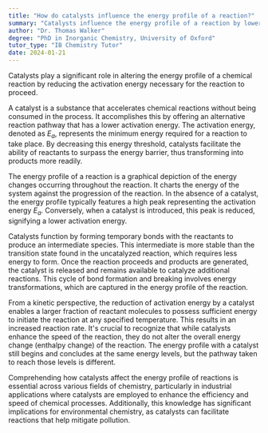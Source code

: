 ```yaml
---
title: "How do catalysts influence the energy profile of a reaction?"
summary: "Catalysts influence the energy profile of a reaction by lowering the activation energy required for the reaction to occur."
author: "Dr. Thomas Walker"
degree: "PhD in Inorganic Chemistry, University of Oxford"
tutor_type: "IB Chemistry Tutor"
date: 2024-01-21
---
```


Catalysts play a significant role in altering the energy profile of a chemical reaction by reducing the activation energy necessary for the reaction to proceed.

A catalyst is a substance that accelerates chemical reactions without being consumed in the process. It accomplishes this by offering an alternative reaction pathway that has a lower activation energy. The activation energy, denoted as $E_a$, represents the minimum energy required for a reaction to take place. By decreasing this energy threshold, catalysts facilitate the ability of reactants to surpass the energy barrier, thus transforming into products more readily.

The energy profile of a reaction is a graphical depiction of the energy changes occurring throughout the reaction. It charts the energy of the system against the progression of the reaction. In the absence of a catalyst, the energy profile typically features a high peak representing the activation energy $E_a$. Conversely, when a catalyst is introduced, this peak is reduced, signifying a lower activation energy.

Catalysts function by forming temporary bonds with the reactants to produce an intermediate species. This intermediate is more stable than the transition state found in the uncatalyzed reaction, which requires less energy to form. Once the reaction proceeds and products are generated, the catalyst is released and remains available to catalyze additional reactions. This cycle of bond formation and breaking involves energy transformations, which are captured in the energy profile of the reaction.

From a kinetic perspective, the reduction of activation energy by a catalyst enables a larger fraction of reactant molecules to possess sufficient energy to initiate the reaction at any specified temperature. This results in an increased reaction rate. It's crucial to recognize that while catalysts enhance the speed of the reaction, they do not alter the overall energy change (enthalpy change) of the reaction. The energy profile with a catalyst still begins and concludes at the same energy levels, but the pathway taken to reach those levels is different.

Comprehending how catalysts affect the energy profile of reactions is essential across various fields of chemistry, particularly in industrial applications where catalysts are employed to enhance the efficiency and speed of chemical processes. Additionally, this knowledge has significant implications for environmental chemistry, as catalysts can facilitate reactions that help mitigate pollution.
    